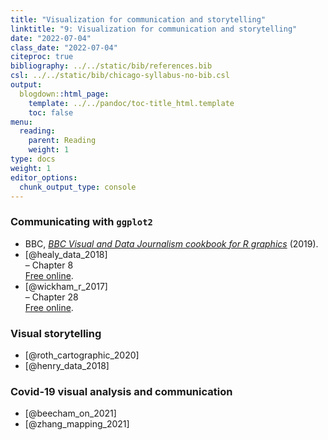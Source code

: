 ```yaml
---
title: "Visualization for communication and storytelling"
linktitle: "9: Visualization for communication and storytelling"
date: "2022-07-04"
class_date: "2022-07-04"
citeproc: true
bibliography: ../../static/bib/references.bib
csl: ../../static/bib/chicago-syllabus-no-bib.csl
output:
  blogdown::html_page:
    template: ../../pandoc/toc-title_html.template
    toc: false
menu:
  reading:
    parent: Reading
    weight: 1
type: docs
weight: 1
editor_options:
  chunk_output_type: console
---
```



### Communicating with `ggplot2`

- BBC, [*BBC Visual and Data Journalism cookbook for R graphics*](https://bbc.github.io/rcookbook/) (2019).
- [@healy_data_2018]\
-- Chapter 8\
[Free online](https://socviz.co/).
- [@wickham_r_2017]\
-- Chapter 28\
[Free online](https://r4ds.had.co.nz/).

### Visual storytelling

- [@roth_cartographic_2020]
- [@henry_data_2018]

### Covid-19 visual analysis and communication

- [@beecham_on_2021]
- [@zhang_mapping_2021]

